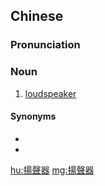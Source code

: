 {{also|扬声器}}
==Chinese==
{{zh-forms|s=扬声器|type=21}}

===Pronunciation===
{{zh-pron
|m=yángshēngqì
|c=joeng4 sing1 hei3
|cat=n
}}

===Noun===
{{zh-noun}}

# [[loudspeaker]]

====Synonyms====
* {{zh-l|擴音器}}
* {{zh-l|擴音機}}

[[hu:揚聲器]]
[[mg:揚聲器]]